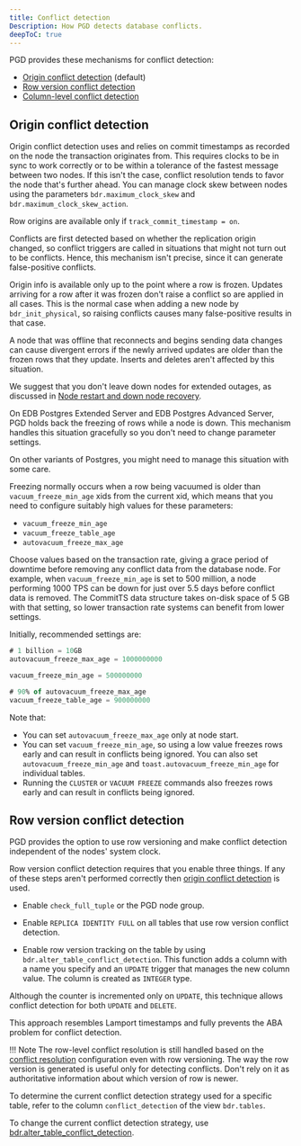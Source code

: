```yaml
---
title: Conflict detection
Description: How PGD detects database conflicts.
deepToC: true
---
```


PGD provides these mechanisms for conflict detection:

-   [Origin conflict detection](#origin-conflict-detection) (default)
-   [Row version conflict detection](#row-version-conflict-detection)
-   [Column-level conflict detection](../column-level-conflicts)

## Origin conflict detection

Origin conflict detection uses and relies on commit timestamps as recorded on the node the transaction originates from. This requires clocks to be in sync to work correctly or to be within a tolerance of the fastest message between two nodes. If this isn't the case, conflict resolution tends to favor the node that's further ahead. You can manage clock skew between nodes using the parameters `bdr.maximum_clock_skew` and `bdr.maximum_clock_skew_action`.

Row origins are available only if `track_commit_timestamp = on`.

Conflicts are first detected based on whether the replication origin changed, so conflict triggers are called in situations that might not turn out to be conflicts. Hence, this mechanism isn't precise, since it can generate false-positive conflicts.

Origin info is available only up to the point where a row is frozen. Updates arriving for a row after it was frozen don't raise a conflict so are applied in all cases. This is the normal case when adding a new node by `bdr_init_physical`, so raising conflicts causes many false-positive results in that case.

A node that was offline that reconnects and begins sending data changes can cause divergent
errors if the newly arrived updates are older than the frozen rows that they update. Inserts and deletes aren't affected by this situation.

We suggest that you don't leave down nodes for extended outages, as discussed in [Node restart and down node recovery](../../node_management/node_recovery/).

On EDB Postgres Extended Server and EDB Postgres Advanced Server, PGD holds back the freezing of rows while a node is down. This mechanism handles this situation gracefully so you don't need to change parameter settings.

On other variants of Postgres, you might need to manage this situation with some care.

Freezing normally occurs when a row being vacuumed is older than `vacuum_freeze_min_age` xids from the current xid, which means that you need to configure suitably high values for these parameters:

-   `vacuum_freeze_min_age`
-   `vacuum_freeze_table_age`
-   `autovacuum_freeze_max_age`

Choose values based on the transaction rate, giving a grace period of downtime before removing any conflict data from the database node. For example, when `vacuum_freeze_min_age` is set to 500 million, a node performing 1000 TPS can be down for just over 5.5 days before conflict data is removed. The CommitTS data structure takes on-disk space of 5 GB with that setting, so lower transaction rate systems can benefit from lower settings.

Initially, recommended settings are:

```sql
# 1 billion = 10GB
autovacuum_freeze_max_age = 1000000000

vacuum_freeze_min_age = 500000000

# 90% of autovacuum_freeze_max_age
vacuum_freeze_table_age = 900000000
```

Note that:

-   You can set `autovacuum_freeze_max_age` only at node start.
-   You can set `vacuum_freeze_min_age`, so using a low value freezes rows early and can result in conflicts being ignored. You can also set `autovacuum_freeze_min_age` and `toast.autovacuum_freeze_min_age` for individual tables.
-   Running the `CLUSTER` or `VACUUM FREEZE` commands also freezes rows early and can result in conflicts being ignored.

## Row version conflict detection

PGD provides the option to use row versioning and make conflict detection independent of the nodes' system clock.

Row version conflict detection requires that you enable three things. If any of these steps aren't performed correctly then [origin conflict detection](#origin-conflict-detection) is used.

-  Enable `check_full_tuple` or the PGD node group.

-  Enable `REPLICA IDENTITY FULL` on all tables that use row version conflict detection.

-  Enable row version tracking on the table by using `bdr.alter_table_conflict_detection`. This function adds a column with a name you specify and an `UPDATE` trigger that manages the new column value. The column is created as `INTEGER` type.

Although the counter is incremented only on `UPDATE`, this technique allows conflict detection for both `UPDATE` and `DELETE`.

This approach resembles Lamport timestamps and fully prevents the ABA problem for conflict detection.

!!! Note
    The row-level conflict resolution is still handled based on the [conflict resolution](04_conflict_resolution) configuration even with row versioning. The way the row version is generated is useful only for detecting conflicts. Don't rely on it as authoritative information about which
    version of row is newer.

To determine the current conflict detection strategy used for a specific table, refer to the column `conflict_detection` of the view `bdr.tables`.

To change the current conflict detection strategy, use [bdr.alter_table_conflict_detection](/pgd/latest/reference/conflict_functions/#bdralter_table_conflict_detection).